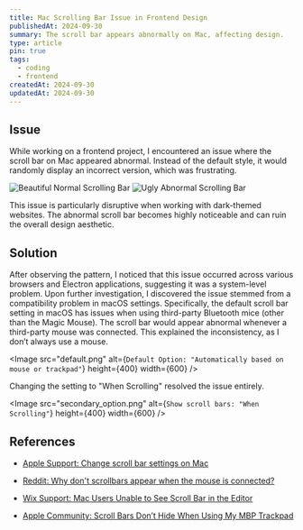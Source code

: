 ```yaml
---
title: Mac Scrolling Bar Issue in Frontend Design
publishedAt: 2024-09-30
summary: The scroll bar appears abnormally on Mac, affecting design.
type: article
pin: true
tags:
  - coding
  - frontend
createdAt: 2024-09-30
updatedAt: 2024-09-30
---
```


## Issue

While working on a frontend project, I encountered an issue where the scroll bar on Mac appeared abnormal. Instead of the default style, it would randomly display an incorrect version, which was frustrating.

<Image src="normal.jpeg" alt="Beautiful Normal Scrolling Bar" height={200} width={200} />

<Image src="abnormal.jpeg" alt="Ugly Abnormal Scrolling Bar" height={200} width={200} />

This issue is particularly disruptive when working with dark-themed websites. The abnormal scroll bar becomes highly noticeable and can ruin the overall design aesthetic.

## Solution

After observing the pattern, I noticed that this issue occurred across various browsers and Electron applications, suggesting it was a system-level problem. Upon further investigation, I discovered the issue stemmed from a compatibility problem in macOS settings. Specifically, the default scroll bar setting in macOS has issues when using third-party Bluetooth mice (other than the Magic Mouse). The scroll bar would appear abnormal whenever a third-party mouse was connected. This explained the inconsistency, as I don’t always use a mouse.

<Image src="default.png" alt={`Default Option: "Automatically based on mouse or trackpad"`} height={400} width={600} />

Changing the setting to "When Scrolling" resolved the issue entirely.

<Image src="secondary_option.png" alt={`Show scroll bars: "When Scrolling"`} height={400} width={600} />

## References

- [Apple Support: Change scroll bar settings on Mac](https://support.apple.com/zh-cn/guide/mac-help/mchlp1225/mac)

- [Reddit: Why don't scrollbars appear when the mouse is connected?](https://www.reddit.com/r/apple/comments/x2m0gf/why_dont_scrollbars_appear_when_the_mouse_is/?captcha=1)

- [Wix Support: Mac Users Unable to See Scroll Bar in the Editor](https://support.wix.com/en/article/mac-users-unable-to-see-scroll-bar-in-the-editor)

- [Apple Community: Scroll Bars Don’t Hide When Using My MBP Trackpad](https://discussions.apple.com/thread/8087457?sortBy=rank)